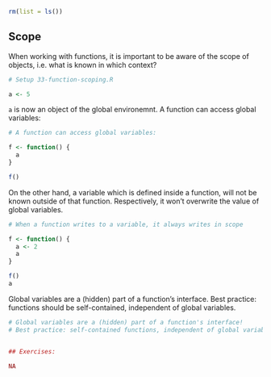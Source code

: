 ```r
rm(list = ls())
```


## Scope

When working with functions, it is important to be aware of the scope of objects, i.e. what is known in which context?

<!-- Setup 33-function-scoping.R -->
```r
# Setup 33-function-scoping.R
```
```r
a <- 5
```

`a` is now an object of the global environemnt. A function can access global variables:

<!-- A function can access global variables: -->
```r
# A function can access global variables:
```
```r
f <- function() {
  a
}

f()
```

On the other hand, a variable which is defined inside a function, will not be known outside of that function. Respectively, it won't overwrite the value of global variables.

<!-- When a function writes to a variable, it always writes in scope -->
```r
# When a function writes to a variable, it always writes in scope
```
```r
f <- function() {
  a <- 2
  a
}

f()
a
```


Global variables are a (hidden) part of a function's interface.
Best practice: functions should be self-contained, independent of global variables.

<!-- Global variables are a (hidden) part of a function's interface! -->
<!-- Best practice: self-contained functions, independent of global variables -->
```r
# Global variables are a (hidden) part of a function's interface!
# Best practice: self-contained functions, independent of global variables
```
```r

```


<!-- ## Exercises: -->
```r
## Exercises:
```
```r
NA
```
